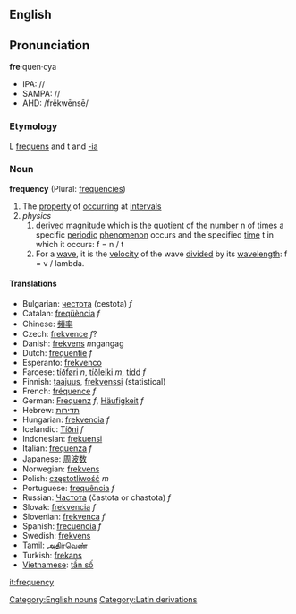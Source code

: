 {{wikipedia}}

==English==
==Pronunciation==
'''fre'''·quen·cya
*IPA: //
*SAMPA: //
*AHD: /frĕkwēnsē/
<!--
{{audio|en-int}}
{{audio|en-au}}-->

=== Etymology ===

L [[frequens]] and t and [[-ia]]

===Noun===
{{Wikipedia}}
'''frequency''' (Plural: [[frequencies]])
#The [[property]] of [[occurring]] at [[interval]]s
#''physics''
##[[derived magnitude]] which is the quotient of the [[number]] n of [[times]] a specific [[periodic]] [[phenomenon]] occurs and the specified [[time]] t in which it occurs: f = n / t
##For a [[wave]], it is the [[velocity]] of the wave [[divided]] by its [[wavelength]]: f = v / lambda.

====Translations====
*Bulgarian: [[честота]] (cestota) ''f''
*Catalan: [[freqüència]] ''f''
*Chinese: [[頻率]]
*Czech: [[frekvence]] ''f''?
*Danish: [[frekvens]] ''n''ngangag
*Dutch: [[frequentie]] ''f''
*Esperanto: [[frekvenco]]
*Faroese: [[tíðføri]] ''n'', [[tíðleiki]] ''m'', [[tídd]] ''f''
*Finnish: [[taajuus]], [[frekvenssi]] (statistical)
*French: [[fréquence]] ''f''
*German: [[Frequenz]] ''f'', [[Häufigkeit]] ''f''
*Hebrew: [[תדירות]]<!-- ()-->
*Hungarian: [[frekvencia]] ''f''
*Icelandic: [[Tíðni]] ''f''
*Indonesian: [[frekuensi]]
*Italian: [[frequenza]] ''f''
*Japanese: [[周波数]]
*Norwegian: [[frekvens]]
*Polish: [[częstotliwość]] ''m''
*Portuguese: [[frequência]] ''f''
*Russian: [[Частота]] (častota or chastota) ''f''
*Slovak: [[frekvencia]] ''f''
*Slovenian: [[frekvenca]] ''f''
*Spanish: [[:es:frecuencia|frecuencia]] ''f''
*Swedish: [[frekvens]]
*[[Tamil]]: [[அதிர்வெண்]]
*Turkish: [[frekans]]
*[[Vietnamese]]: [[tần số]]

[[Category:English nouns]][[Category:Latin derivations]]

[[it:frequency]]